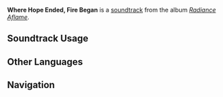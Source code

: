 {{Stub}}
{{Soundtrack Infobox
|image          = Radiance Aflame.png
|album          = Radiance Aflame
|disc           = 2
|number         = 33
|featured       = 
|featured2      = 
|featured3      = 
|featured_disc  = 
|featured_disc2 = 
|featured_disc3 = 
|youtube_id     = 
|spotify_id     = 3SA7ui6KwJskYthYQEaPFf
|previous       = Not All Blades Point the Same Way
|next           = Those That Stand With the Flame
}}
'''Where Hope Ended, Fire Began''' is a [[soundtrack]] from the album ''[[Radiance Aflame]]''.

==Soundtrack Usage==
{{Soundtrack Usage
|quest             = Into Eternal Night//cutscene
}}
<!--
==Other Arrangements==
{{Files by Category Gallery|Media Using an Unreleased Arrangement of {{subst:#titleparts:{{subst:PAGENAME}}}} Soundtrack}}
-->
<!--
==Production Credits==
{| class="wikitable"
! Position
! Staff<ref>NetEase Cloud Music: [https://music.163.com/#/song?id=NUMBER TITLE {{zh|}}]</ref>
|-
!
| ({{zh|}})
|}
|}
-->
<!--
==Gallery==
<gallery>
</gallery>
-->

==Other Languages==
{{Other Languages
|en       = Where Hope Ended, Fire Began
|zhs      = 晦夜尽处的焰光
|zhs_rm   = 
|zht      = 
|zht_rm   = 
|zh_tl    = 
|ja       = 闇夜の果てに灯る炎
|ja_rm    = 
|ja_tl    = 
}}
<!--
==References==
{{Reflist}}
-->

==Navigation==
{{Soundtrack Navbox|Radiance Aflame}}
